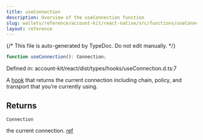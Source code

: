 ```yaml
---
title: useConnection
description: Overview of the useConnection function
slug: wallets/reference/account-kit/react-native/src/functions/useConnection
layout: reference
---
```


{/* This file is auto-generated by TypeDoc. Do not edit manually. */}

```ts
function useConnection(): Connection;
```

Defined in: account-kit/react/dist/types/hooks/useConnection.d.ts:7

A [hook](https://github.com/alchemyplatform/aa-sdk/blob/main/account-kit/react/src/hooks/useConnection.ts) that returns the current connection including chain, policy, and transport that you’re currently using.

## Returns

`Connection`

the current connection. [ref](https://github.com/alchemyplatform/aa-sdk/blob/main/account-kit/core/src/types.ts#L56)
